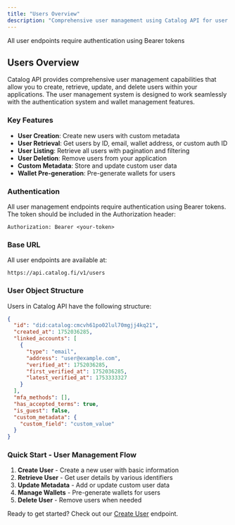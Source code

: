```yaml
---
title: "Users Overview"
description: "Comprehensive user management using Catalog API for user operations and data"
---
```


<Note>All user endpoints require authentication using Bearer tokens</Note>

## Users Overview

Catalog API provides comprehensive user management capabilities that allow you to create, retrieve, update, and delete users within your applications. The user management system is designed to work seamlessly with the authentication system and wallet management features.

### Key Features

- **User Creation**: Create new users with custom metadata
- **User Retrieval**: Get users by ID, email, wallet address, or custom auth ID
- **User Listing**: Retrieve all users with pagination and filtering
- **User Deletion**: Remove users from your application
- **Custom Metadata**: Store and update custom user data
- **Wallet Pre-generation**: Pre-generate wallets for users

### Authentication

All user management endpoints require authentication using Bearer tokens. The token should be included in the Authorization header:

```
Authorization: Bearer <your-token>
```

### Base URL

All user endpoints are available at:

```
https://api.catalog.fi/v1/users
```

### User Object Structure

Users in Catalog API have the following structure:

```json
{
  "id": "did:catalog:cmcvh61po02lul70mgjj4kq21",
  "created_at": 1752036285,
  "linked_accounts": [
    {
      "type": "email",
      "address": "user@example.com",
      "verified_at": 1752036285,
      "first_verified_at": 1752036285,
      "latest_verified_at": 1753333327
    }
  ],
  "mfa_methods": [],
  "has_accepted_terms": true,
  "is_guest": false,
  "custom_metadata": {
    "custom_field": "custom_value"
  }
}
```

### Quick Start - User Management Flow

1. **Create User** - Create a new user with basic information
2. **Retrieve User** - Get user details by various identifiers
3. **Update Metadata** - Add or update custom user data
4. **Manage Wallets** - Pre-generate wallets for users
5. **Delete User** - Remove users when needed

Ready to get started? Check out our [Create User](/api-reference/endpoint/create-user) endpoint.
